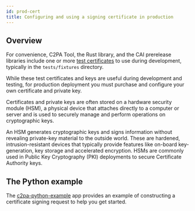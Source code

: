 ```yaml
---
id: prod-cert
title: Configuring and using a signing certificate in production
---
```


## Overview

For convenience, C2PA Tool, the Rust library, and the CAI prerelease libraries include one or more [test certificates](manifest/signing-manifests#test-certificates) to use during development, typically in the `tests/fixtures` directory.

While these test certificates and keys are useful during development and testing, for production deployment you must purchase and configure your own certificate and private key.

Certificates and private keys are often stored on a hardware security module (HSM), a physical device that attaches directly to a computer or server and is used to securely manage and perform operations on cryptographic keys.

An HSM generates cryptographic keys and signs information without revealing private-key material to the outside world. These are hardened, intrusion-resistant devices that typically provide features like on-board key-generation, key storage and accelerated encryption. HSMs are commonly used in Public Key Cryptography (PKI) deployments to secure Certificate Authority keys.

## The Python example

The [c2pa-python-example](/c2pa-python-example) app provides an example of constructing a certificate signing request to help you get started.
